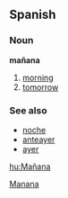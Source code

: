 == Spanish ==
=== Noun ===
'''mañana'''

# [[morning]]
# [[tomorrow]]

===See also===
*[[noche]]
*[[anteayer]]
*[[ayer]]

[[Category:English words spelled with diacritics or ligatures|Manana]]

[[hu:Mañana]]
